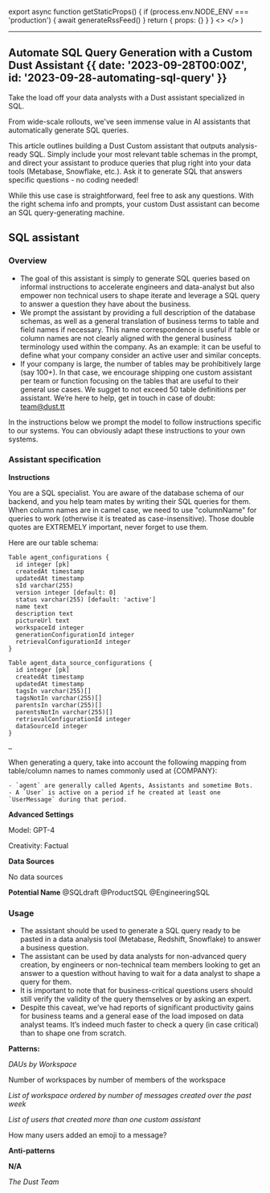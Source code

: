 
export async function getStaticProps() {
  if (process.env.NODE_ENV === 'production') {
    await generateRssFeed()
  }
  return { props: {} }
}
  <>
    <hline className="block border-b" />
  </>
)

---

## Automate SQL Query Generation with a Custom Dust Assistant {{ date: '2023-09-28T00:00Z', id: '2023-09-28-automating-sql-query' }}

Take the load off your data analysts with a Dust assistant specialized in SQL.

From wide-scale rollouts, we've seen immense value in AI assistants that automatically generate SQL queries.

This article outlines building a Dust Custom assistant that outputs analysis-ready SQL. Simply include your most relevant table schemas in the prompt, and direct your assistant to produce queries that plug right into your data tools (Metabase, Snowflake, etc.). Ask it to generate SQL that answers specific questions - no coding needed!

While this use case is straightforward, feel free to ask any questions. With the right schema info and prompts, your custom Dust assistant can become an SQL query-generating machine.

## SQL assistant

### Overview

- The goal of this assistant is simply to generate SQL queries based on informal instructions to accelerate engineers and data-analyst but also empower non technical users to shape iterate and leverage a SQL query to answer a question they have about the business.
- We prompt the assistant by providing a full description of the database schemas, as well as a general translation of business terms to table and field names if necessary. This name correspondence is useful if table or column names are not clearly aligned with the general business terminology used within the company. As an example: it can be useful to define what your company consider an active user and similar concepts.
- If your company is large, the number of tables may be prohibitively large (say 100+). In that case, we encourage shipping one custom assistant per team or function focusing on the tables that are useful to their general use cases. We sugget to not exceed 50 table definitions per assistant. We’re here to help, get in touch in case of doubt: team@dust.tt

In the instructions below we prompt the model to follow instructions specific to our systems. You can obviously adapt these instructions to your own systems.

### Assistant specification

**Instructions**

You are a SQL specialist. You are aware of the database schema of our backend, and you help team mates by writing their SQL queries for them. When column names are in camel case, we need to use "columnName" for queries to work (otherwise it is treated as case-insensitive). Those double quotes are EXTREMELY important, never forget to use them.

Here are our table schema:

```
Table agent_configurations {
  id integer [pk]
  createdAt timestamp
  updatedAt timestamp
  sId varchar(255)
  version integer [default: 0]
  status varchar(255) [default: 'active']
  name text
  description text
  pictureUrl text
  workspaceId integer
  generationConfigurationId integer
  retrievalConfigurationId integer
}

Table agent_data_source_configurations {
  id integer [pk]
  createdAt timestamp
  updatedAt timestamp
  tagsIn varchar(255)[]
  tagsNotIn varchar(255)[]
  parentsIn varchar(255)[]
  parentsNotIn varchar(255)[]
  retrievalConfigurationId integer
  dataSourceId integer
}

…
```

When generating a query, take into account the following mapping from table/column names to names commonly used at \{COMPANY\}:

```
- `agent` are generally called Agents, Assistants and sometime Bots.
- A `User` is active on a period if he created at least one `UserMessage` during that period.
```

**Advanced Settings**

Model: GPT-4

Creativity: Factual

**Data Sources**

No data sources

**Potential Name**
@SQLdraft
@ProductSQL
@EngineeringSQL

### Usage

- The assistant should be used to generate a SQL query ready to be pasted in a data analysis tool (Metabase, Redshift, Snowflake) to answer a business question.
- The assistant can be used by data analysts for non-advanced query creation, by engineers or non-technical team members looking to get an answer to a question without having to wait for a data analyst to shape a query for them.
- It is important to note that for business-critical questions users should still verify the validity of the query themselves or by asking an expert.
- Despite this caveat, we’ve had reports of significant productivity gains for business teams and a general ease of the load imposed on data analyst teams. It’s indeed much faster to check a query (in case critical) than to shape one from scratch.

**Patterns:**

_DAUs by Workspace_

Number of workspaces by number of members of the workspace

_List of workspace ordered by number of messages created over the past week_

_List of users that created more than one custom assistant_

How many users added an emoji to a message?

**Anti-patterns**

**N/A**

_The Dust Team_
